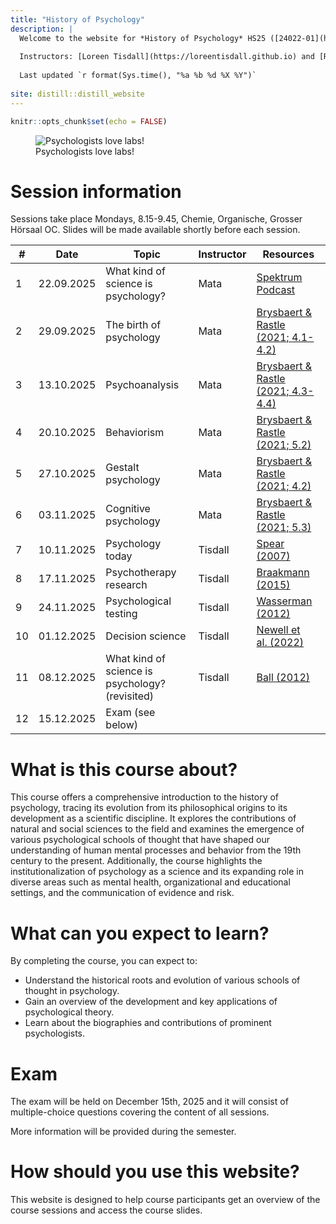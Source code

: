 ```yaml
---
title: "History of Psychology"
description: |
  Welcome to the website for *History of Psychology* HS25 ([24022-01](https://vorlesungsverzeichnis.unibas.ch/de/vorlesungsverzeichnis?id=293358))
  
  Instructors: [Loreen Tisdall](https://loreentisdall.github.io) and [Rui Mata](https://psychologie.unibas.ch/de/personen/rui-mata/about-me/), University of Basel
  
  Last updated `r format(Sys.time(), "%a %b %d %X %Y")`
  
site: distill::distill_website
---
```


```r
knitr::opts_chunk$set(echo = FALSE)

```

![Psychologists love labs!](photos/lab.jpg)

# Session information

Sessions take place Mondays, 8.15-9.45, Chemie, Organische, Grosser Hörsaal OC. 
Slides will be made available shortly before each session. 

::: l-body
| # | Date       | Topic                               | Instructor | Resources                     |
|---| -----------|-------------------------------------|------------|-------------------------------|
| 1 | 22.09.2025 | What kind of science is psychology? | Mata | [Spektrum Podcast](https://www.spektrum.de/podcast/spektrum-podcast-zwischen-forschung-und-ratgebern/2282753) |
| 2 | 29.09.2025 | The birth of psychology | Mata | [Brysbaert & Rastle (2021; 4.1-4.2)](https://adam.unibas.ch/goto_adam_crs_1995736.html) |
| 3 | 13.10.2025 | Psychoanalysis | Mata | [Brysbaert & Rastle (2021; 4.3-4.4)](https://adam.unibas.ch/goto_adam_crs_1995736.html)|
| 4 | 20.10.2025 | Behaviorism | Mata |  [Brysbaert & Rastle (2021; 5.2)](https://adam.unibas.ch/goto_adam_crs_1995736.html) |
| 5 | 27.10.2025 | Gestalt psychology | Mata | [Brysbaert & Rastle (2021; 4.2)](https://adam.unibas.ch/goto_adam_crs_1995736.html)|
| 6 | 03.11.2025 | Cognitive psychology | Mata |  [Brysbaert & Rastle (2021; 5.3)](https://adam.unibas.ch/goto_adam_crs_1995736.html) |
| 7 | 10.11.2025 | Psychology today | Tisdall |  [Spear (2007)](https://adam.unibas.ch/goto_adam_crs_1995736.html) |
| 8 | 17.11.2025 | Psychotherapy research | Tisdall |  [Braakmann (2015)](https://adam.unibas.ch/goto_adam_crs_1995736.html) |
| 9 | 24.11.2025 | Psychological testing | Tisdall |  [Wasserman (2012)](https://adam.unibas.ch/goto_adam_crs_1995736.html) |
|10 | 01.12.2025 | Decision science | Tisdall | [Newell et al. (2022)](https://adam.unibas.ch/goto_adam_crs_1995736.html) |
|11 | 08.12.2025 | What kind of science is psychology? (revisited) | Tisdall | [Ball (2012)](https://adam.unibas.ch/goto_adam_crs_1995736.html) |
|12 | 15.12.2025 | Exam (see below) | | 
:::

# What is this course about?

This course offers a comprehensive introduction to the history of psychology, tracing its evolution from its philosophical origins to its development as a scientific discipline. It explores the contributions of natural and social sciences to the field and examines the emergence of various psychological schools of thought that have shaped our understanding of human mental processes and behavior from the 19th century to the present. Additionally, the course highlights the institutionalization of psychology as a science and its expanding role in diverse areas such as mental health, organizational and educational settings, and the communication of evidence and risk.

# What can you expect to learn?

By completing the course, you can expect to:

- Understand the historical roots and evolution of various schools of thought in psychology.
- Gain an overview of the development and key applications of psychological theory.
- Learn about the biographies and contributions of prominent psychologists.

# Exam

The exam will be held on December 15th, 2025 and it will consist of multiple-choice questions covering the content of all sessions. 

More information will be provided during the semester.

<!--The exam will take place in different locations:-->

<!-- **Last Name A–F** -->

<!-- Kollegienhaus, Hörsaal 001: Students with last names starting A up to and including F -->

<!-- **Last Name G–Z** -->

<!-- Bernoullianum, Grösser Hörsaal 148: Students will last names starting with G to Z -->

<!-- **Nachteilsausgleich** -->

<!-- Students notified individually by email (Missionsstr. 64a, Seminarraum 00.001) -->
# How should you use this website?

This website is designed to help course participants get an overview of the course sessions and access the course slides. 

<!-- A [FAQ](https://adam.unibas.ch/goto_adam_crs_1995736.html) forum is available on ADAM.  -->